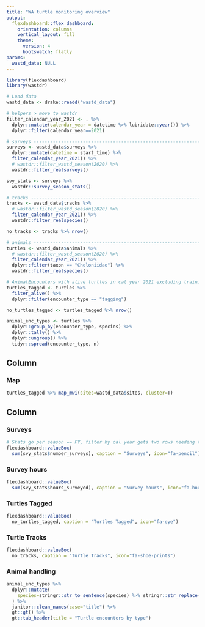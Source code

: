 ```yaml
---
title: "WA turtle monitoring overview"
output: 
  flexdashboard::flex_dashboard:
    orientation: columns
    vertical_layout: fill
    theme: 
      version: 4
      bootswatch: flatly
params:
  wastd_data: NULL
---
```


```r
library(flexdashboard)
library(wastdr)
```


```r
# Load data
wastd_data <- drake::readd("wastd_data")

# helpers > move to wastdr
filter_calendar_year_2021 <- . %>% 
  dplyr::mutate(calendar_year = datetime %>% lubridate::year()) %>% 
  dplyr::filter(calendar_year==2021)

# surveys ---------------------------------------------------------------------#
surveys <- wastd_data$surveys %>% 
  dplyr::mutate(datetime = start_time) %>% 
  filter_calendar_year_2021() %>% 
  # wastdr::filter_wastd_season(2020) %>% 
  wastdr::filter_realsurveys()

svy_stats <- surveys %>% 
  wastdr::survey_season_stats()

# tracks ----------------------------------------------------------------------#  
tracks <- wastd_data$tracks %>% 
  # wastdr::filter_wastd_season(2020) %>% 
  filter_calendar_year_2021() %>% 
  wastdr::filter_realspecies()

no_tracks <- tracks %>% nrow()

# animals ---------------------------------------------------------------------#
turtles <- wastd_data$animals %>% 
  # wastdr::filter_wastd_season(2020) %>% 
  filter_calendar_year_2021() %>% 
  dplyr::filter(taxon == "Cheloniidae") %>% 
  wastdr::filter_realspecies()

# AnimalEncounters with alive turtles in cal year 2021 excluding training records
turtles_tagged <- turtles %>% 
  filter_alive() %>% 
  dplyr::filter(encounter_type == "tagging")

no_turtles_tagged <- turtles_tagged %>% nrow()

animal_enc_types <- turtles %>% 
  dplyr::group_by(encounter_type, species) %>% 
  dplyr::tally() %>% 
  dplyr::ungroup() %>% 
  tidyr::spread(encounter_type, n)
```

    
Column {data-width=600}
-------------------------------------
    
### Map
    
```r
turtles_tagged %>% map_mwi(sites=wastd_data$sites, cluster=T)
```
   
Column {data-width=400}
-------------------------------------
   
### Surveys {.value-box}

```r
# Stats go per season == FY, filter by cal year gets two rows needing to sum
flexdashboard::valueBox(
  sum(svy_stats$number_surveys), caption = "Surveys", icon="fa-pencil")
```   

### Survey hours {.value-box}

```r
flexdashboard::valueBox(
  sum(svy_stats$hours_surveyed), caption = "Survey hours", icon="fa-hourglass-half")
```   
 
### Turtles Tagged {.value-box}

```r
flexdashboard::valueBox(
  no_turtles_tagged, caption = "Turtles Tagged", icon="fa-eye")
```   

### Turtle Tracks {.value-box}

```r
flexdashboard::valueBox(
  no_tracks, caption = "Turtle Tracks", icon="fa-shoe-prints")
```   

### Animal handling

```r
animal_enc_types %>% 
  dplyr::mutate(
    species=stringr::str_to_sentence(species) %>% stringr::str_replace("-"," ")
  ) %>% 
  janitor::clean_names(case="title") %>% 
  gt::gt() %>% 
  gt::tab_header(title = "Turtle encounters by type")
```

